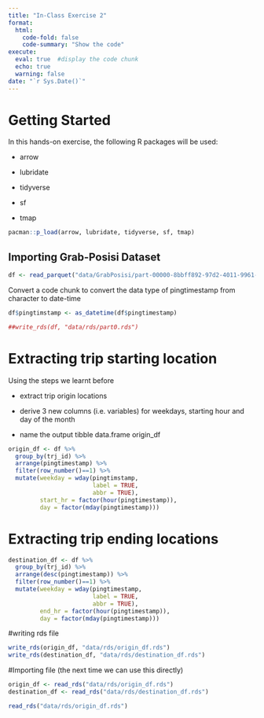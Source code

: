 ```yaml
---
title: "In-Class Exercise 2"
format: 
  html: 
    code-fold: false 
    code-summary: "Show the code"
execute:
  eval: true  #display the code chunk 
  echo: true 
  warning: false
date: "`r Sys.Date()`"
---
```


# Getting Started

In this hands-on exercise, the following R packages will be used:

-   arrow

-   lubridate

-   tidyverse

-   sf

-   tmap

```r
pacman::p_load(arrow, lubridate, tidyverse, sf, tmap)
```

## Importing Grab-Posisi Dataset

```r
df <- read_parquet("data/GrabPosisi/part-00000-8bbff892-97d2-4011-9961-703e38972569.c000.snappy.parquet")
```

Convert a code chunk to convert the data type of pingtimestamp from character to date-time

```r
df$pingtimstamp <- as_datetime(df$pingtimestamp)

```

```r
##write_rds(df, "data/rds/part0.rds")
```

# Extracting trip starting location

Using the steps we learnt before

-   extract trip origin locations

-   derive 3 new columns (i.e. variables) for weekdays, starting hour and day of the month

-   name the output tibble data.frame origin_df

```r
origin_df <- df %>% 
  group_by(trj_id) %>%
  arrange(pingtimestamp) %>%
  filter(row_number()==1) %>%
  mutate(weekday = wday(pingtimstamp,
                        label = TRUE,
                        abbr = TRUE),
         start_hr = factor(hour(pingtimestamp)),
         day = factor(mday(pingtimestamp)))
```

# Extracting trip ending locations

```r
destination_df <- df %>%
  group_by(trj_id) %>%
  arrange(desc(pingtimestamp)) %>% 
  filter(row_number()==1) %>% 
  mutate(weekday = wday(pingtimestamp,
                        label = TRUE,
                        abbr = TRUE),
         end_hr = factor(hour(pingtimestamp)),
         day = factor(mday(pingtimestamp)))
```

#writing rds file

```r
write_rds(origin_df, "data/rds/origin_df.rds")
write_rds(destination_df, "data/rds/destination_df.rds")
```

#Importing file (the next time we can use this directly)

```r
origin_df <- read_rds("data/rds/origin_df.rds")
destination_df <- read_rds("data/rds/destination_df.rds")
```

```r
read_rds("data/rds/origin_df.rds")
```
